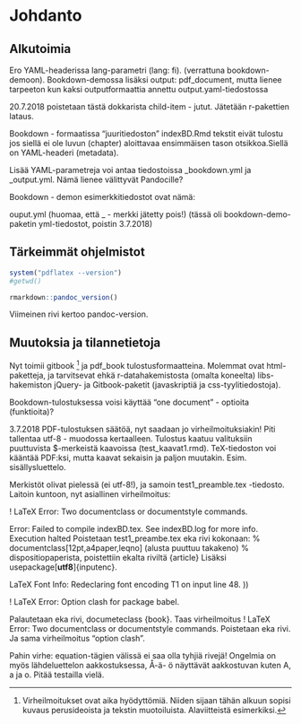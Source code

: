 # Johdanto

## Alkutoimia

Ero YAML-headerissa lang-parametri (lang: fi). (verrattuna bookdown-demoon).
Bookdown-demossa lisäksi output: pdf_document, mutta lienee tarpeeton kun kaksi outputformaattia annettu output.yaml-tiedostossa

20.7.2018 poistetaan tästä dokkarista child-item - jutut. Jätetään r-pakettien lataus.

Bookdown - formaatissa "juuritiedoston" indexBD.Rmd tekstit eivät tulostu jos siellä ei ole luvun (chapter) aloittavaa ensimmäisen tason otsikkoa.Siellä on YAML-headeri (metadata).

Lisää YAML-parametreja voi antaa tiedostoissa _bookdown.yml ja _output.yml. Nämä lienee välittyvät Pandocille?

Bookdown - demon esimerkkitiedostot ovat nämä:

ouput.yml (huomaa, että _ - merkki jätetty pois!) (tässä oli bookdown-demo-paketin yml-tiedostot, poistin 3.7.2018)

## Tärkeimmät ohjelmistot

```r
system("pdflatex --version")
#getwd()

rmarkdown::pandoc_version()
```

Viimeinen rivi kertoo pandoc-version.



##  Muutoksia ja tilannetietoja


Nyt toimii gitbook ^[Virheilmoitukset ovat aika hyödyttömiä. Niiden sijaan tähän alkuun sopisi kuvaus perusideoista ja tekstin muotoiluista. Alaviitteistä esimerkiksi.] ja pdf_book tulostusformaatteina. Molemmat ovat html-paketteja, ja tarvitsevat ehkä r-datahakemistosta (omalta koneelta) libs-hakemiston jQuery- ja Gitbook-paketit (javaskriptiä ja css-tyylitiedostoja).

Bookdown-tulostuksessa voisi käyttää "one document" - optioita (funktioita)?

3.7.2018 PDF-tulostuksen säätöä, nyt saadaan jo virheilmoituksiakin! Piti tallentaa utf-8 - muodossa kertaalleen. Tulostus kaatuu valituksiin puuttuvista $-merkeistä kaavoissa (test_kaavat1.rmd). TeX-tiedoston voi kääntää PDF:ksi, mutta kaavat sekaisin ja paljon muutakin. Esim. sisällysluettelo.

Merkistöt olivat pielessä (ei utf-8!), ja samoin test1_preamble.tex -tiedosto. Laitoin kuntoon, nyt asiallinen virheilmoitus:

! LaTeX Error: Two documentclass or documentstyle commands.

Error: Failed to compile indexBD.tex. See indexBD.log for more info.
Execution halted
Poistetaan test1_preambe.tex eka rivi kokonaan:
% documentclass[12pt,a4paper,leqno] (alusta puuttuu takakeno)
% dispositiopaperista, poistettiin ekalta riviltä {article}
Lisäksi usepackage[**utf8**]{inputenc}.

LaTeX Font Info:    Redeclaring font encoding T1 on input line 48.
))

! LaTeX Error: Option clash for package babel. 

Palautetaan eka rivi, documeteclass {book}. Taas virheilmoitus ! LaTeX Error: Two documentclass or documentstyle commands. Poistetaan eka rivi. Ja sama virheilmoitus "option clash".

Pahin virhe: equation-tägien välissä ei saa olla tyhjiä rivejä! Ongelmia on myös lähdeluettelon aakkostuksessa, Å-ä- ö näyttävät aakkostuvan kuten A, a ja o. Pitää testailla vielä.

